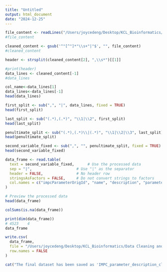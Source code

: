 ```yaml
---
title: "Untitled"
output: html_document
date: "2024-12-25"
---
```



```r
file_content <- readLines("/Users/joycedeng/Desktop/KCL_Bioinformatics/Data Cleaning and Data Management/project/Group2/IMPC_parameter_description.txt")
#file_content

cleaned_content <- gsub('^"[^"]*"\\s+"|"$', "", file_content)
#cleaned_content

header <- strsplit(cleaned_content[2], ",\\s*")[[1]]

#print(header)
data_lines <- cleaned_content[-1]
#data_lines

col_name<-data_lines[1]
data_lines<-data_lines[-1]
head(data_lines)
```
```r
first_split <- sub(",", "|", data_lines, fixed = TRUE)
head(first_split)

last_split <- sub("(.*),(.*)", "\\1|\\2", first_split)
head(last_split)

penultimate_split <- sub("(.*),(.*)\\|(.*)", "\\1|\\2|\\3", last_split)
head(penultimate_split)

second_variable_fixed <- sub(",", "", penultimate_split, fixed = TRUE)
head(second_variable_fixed)

data_frame <- read.table(
  text = second_variable_fixed,      # Use the processed data
  sep = "|",                    # Use "|" as the separator
  header = FALSE,               # No header row
  stringsAsFactors = FALSE,     # Do not convert strings to factors
  col.names = c("impcParameterOrigId", "name", "description", "parameterId")  # Define column names
)

# Preview the processed data
head(data_frame)

colSums(is.na(data_frame))

```


```r
print(dim(data_frame))
# 4523    4
data_frame
```

```r
write.csv(
  data_frame, 
  file = "/Users/joycedeng/Desktop/KCL_Bioinformatics/Data Cleaning and Data Management/project/Group2/new_file/IMPC_parameter_description_cleaned.csv", 
  row.names = FALSE                         
)

cat("The final dataset has been saved as 'IMPC_parameter_description_cleaned.csv'\n")
```



